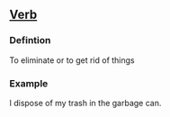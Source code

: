 ==[[Verb]]==
===Defintion===
To eliminate or to get rid of things
===Example===
I dispose of my trash in the garbage can.